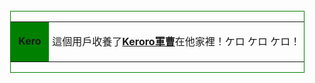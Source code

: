 <div style="float: left; border:solid green 1px; margin: 1px;">
{| cellspacing="0" style="width: 238px; background: lightgreen;"
| style="width: 45px; height: 45px; background: green; text-align: center; font-size: {{{5|{{{id-s|14}}}}}}pt; color: {{{id-fc|yellow}}};" | '''Kero'''
| style="font-size: {{{info-s|10}}}pt; padding: 4pt; line-height: 1.25em; color: {{{info-fc|black}}};" | 這個用戶收養了'''[[Keroro|Keroro軍曹]]'''在他家裡！ケロ ケロ ケロ！
|}</div>